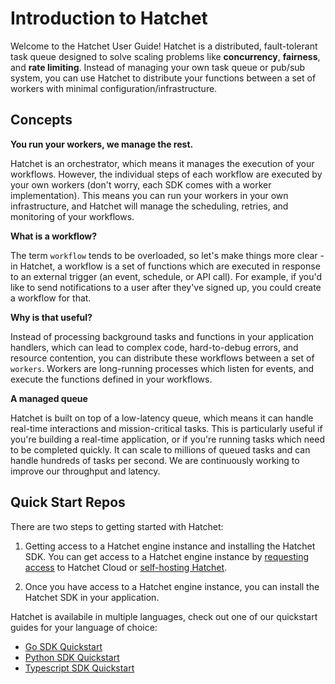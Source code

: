 # Introduction to Hatchet

Welcome to the Hatchet User Guide! Hatchet is a distributed, fault-tolerant task queue designed to solve scaling problems like **concurrency**, **fairness**, and **rate limiting**. Instead of managing your own task queue or pub/sub system, you can use Hatchet to distribute your functions between a set of workers with minimal configuration/infrastructure.

## Concepts

**You run your workers, we manage the rest.**

Hatchet is an orchestrator, which means it manages the execution of your workflows. However, the individual steps of each workflow are executed by your own workers (don't worry, each SDK comes with a worker implementation). This means you can run your workers in your own infrastructure, and Hatchet will manage the scheduling, retries, and monitoring of your workflows.

**What is a workflow?**

The term `workflow` tends to be overloaded, so let's make things more clear - in Hatchet, a workflow is a set of functions which are executed in response to an external trigger (an event, schedule, or API call). For example, if you'd like to send notifications to a user after they've signed up, you could create a workflow for that.

**Why is that useful?**

Instead of processing background tasks and functions in your application handlers, which can lead to complex code, hard-to-debug errors, and resource contention, you can distribute these workflows between a set of `workers`. Workers are long-running processes which listen for events, and execute the functions defined in your workflows.

**A managed queue**

Hatchet is built on top of a low-latency queue, which means it can handle real-time interactions and mission-critical tasks. This is particularly useful if you're building a real-time application, or if you're running tasks which need to be completed quickly. It can scale to millions of queued tasks and can handle hundreds of tasks per second. We are continuously working to improve our throughput and latency.

## Quick Start Repos

There are two steps to getting started with Hatchet:

1. Getting access to a Hatchet engine instance and installing the Hatchet SDK. You can get access to a Hatchet engine instance by [requesting access](https://hatchet.run/request-access) to Hatchet Cloud or [self-hosting Hatchet](https://docs.hatchet.run/self-hosting).

2. Once you have access to a Hatchet engine instance, you can install the Hatchet SDK in your application.

Hatchet is availabile in multiple languages, check out one of our quickstart guides for your language of choice:

- [Go SDK Quickstart](https://github.com/hatchet-dev/hatchet-go-quickstart)
- [Python SDK Quickstart](https://github.com/hatchet-dev/hatchet-python-quickstart)
- [Typescript SDK Quickstart](https://github.com/hatchet-dev/hatchet-typescript-quickstart)
